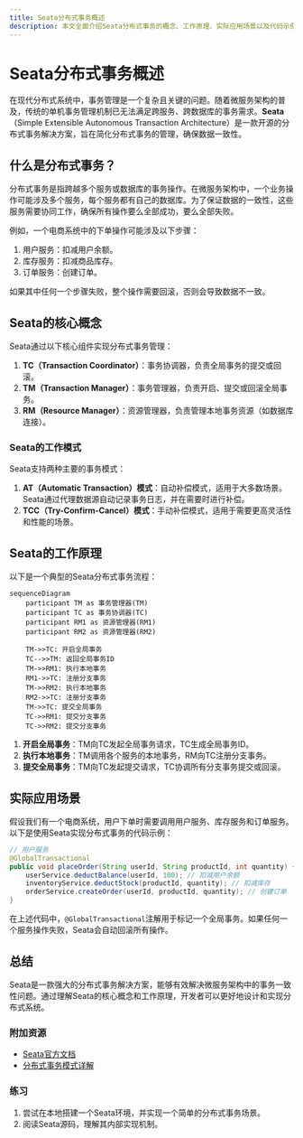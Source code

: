 ```yaml
---
title: Seata分布式事务概述
description: 本文全面介绍Seata分布式事务的概念、工作原理、实际应用场景以及代码示例，帮助初学者快速理解并掌握Seata的核心知识。
---
```


# Seata分布式事务概述

在现代分布式系统中，事务管理是一个复杂且关键的问题。随着微服务架构的普及，传统的单机事务管理机制已无法满足跨服务、跨数据库的事务需求。**Seata**（Simple Extensible Autonomous Transaction Architecture）是一款开源的分布式事务解决方案，旨在简化分布式事务的管理，确保数据一致性。

## 什么是分布式事务？

分布式事务是指跨越多个服务或数据库的事务操作。在微服务架构中，一个业务操作可能涉及多个服务，每个服务都有自己的数据库。为了保证数据的一致性，这些服务需要协同工作，确保所有操作要么全部成功，要么全部失败。

例如，一个电商系统中的下单操作可能涉及以下步骤：
1. 用户服务：扣减用户余额。
2. 库存服务：扣减商品库存。
3. 订单服务：创建订单。

如果其中任何一个步骤失败，整个操作需要回滚，否则会导致数据不一致。

## Seata的核心概念

Seata通过以下核心组件实现分布式事务管理：

1. **TC（Transaction Coordinator）**：事务协调器，负责全局事务的提交或回滚。
2. **TM（Transaction Manager）**：事务管理器，负责开启、提交或回滚全局事务。
3. **RM（Resource Manager）**：资源管理器，负责管理本地事务资源（如数据库连接）。

### Seata的工作模式

Seata支持两种主要的事务模式：
1. **AT（Automatic Transaction）模式**：自动补偿模式，适用于大多数场景。Seata通过代理数据源自动记录事务日志，并在需要时进行补偿。
2. **TCC（Try-Confirm-Cancel）模式**：手动补偿模式，适用于需要更高灵活性和性能的场景。

## Seata的工作原理

以下是一个典型的Seata分布式事务流程：

```mermaid
sequenceDiagram
    participant TM as 事务管理器(TM)
    participant TC as 事务协调器(TC)
    participant RM1 as 资源管理器(RM1)
    participant RM2 as 资源管理器(RM2)

    TM->>TC: 开启全局事务
    TC-->>TM: 返回全局事务ID
    TM->>RM1: 执行本地事务
    RM1->>TC: 注册分支事务
    TM->>RM2: 执行本地事务
    RM2->>TC: 注册分支事务
    TM->>TC: 提交全局事务
    TC->>RM1: 提交分支事务
    TC->>RM2: 提交分支事务
```

1. **开启全局事务**：TM向TC发起全局事务请求，TC生成全局事务ID。
2. **执行本地事务**：TM调用各个服务的本地事务，RM向TC注册分支事务。
3. **提交全局事务**：TM向TC发起提交请求，TC协调所有分支事务提交或回滚。

## 实际应用场景

假设我们有一个电商系统，用户下单时需要调用用户服务、库存服务和订单服务。以下是使用Seata实现分布式事务的代码示例：

```java
// 用户服务
@GlobalTransactional
public void placeOrder(String userId, String productId, int quantity) {
    userService.deductBalance(userId, 100); // 扣减用户余额
    inventoryService.deductStock(productId, quantity); // 扣减库存
    orderService.createOrder(userId, productId, quantity); // 创建订单
}
```

在上述代码中，`@GlobalTransactional`注解用于标记一个全局事务。如果任何一个服务操作失败，Seata会自动回滚所有操作。

## 总结

Seata是一款强大的分布式事务解决方案，能够有效解决微服务架构中的事务一致性问题。通过理解Seata的核心概念和工作原理，开发者可以更好地设计和实现分布式系统。

### 附加资源
- [Seata官方文档](https://seata.io/zh-cn/docs/overview/what-is-seata.html)
- [分布式事务模式详解](https://dzone.com/articles/distributed-transactions-in-microservices)

### 练习
1. 尝试在本地搭建一个Seata环境，并实现一个简单的分布式事务场景。
2. 阅读Seata源码，理解其内部实现机制。

